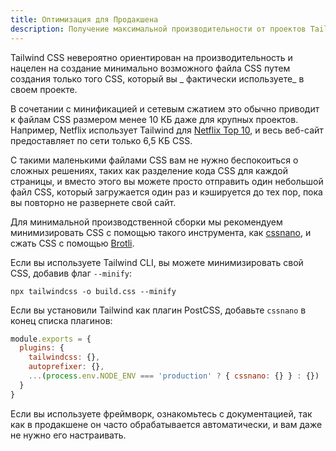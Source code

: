 ```yaml
---
title: Оптимизация для Продакшена
description: Получение максимальной производительности от проектов Tailwind CSS.
---
```



Tailwind CSS невероятно ориентирован на производительность и нацелен на создание минимально возможного файла CSS путем создания только того CSS, который вы _ фактически используете_ в своем проекте.

В сочетании с минификацией и сетевым сжатием это обычно приводит к файлам CSS размером менее 10 КБ даже для крупных проектов. Например, Netflix использует Tailwind для [Netflix Top 10](https://top10.netflix.com/), и весь веб-сайт предоставляет по сети только 6,5 КБ CSS.

С такими маленькими файлами CSS вам не нужно беспокоиться о сложных решениях, таких как разделение кода CSS для каждой страницы, и вместо этого вы можете просто отправить один небольшой файл CSS, который загружается один раз и кэшируется до тех пор, пока вы повторно не развернете свой сайт.

Для минимальной производственной сборки мы рекомендуем минимизировать CSS с помощью такого инструмента, как [cssnano](https://cssnano.co/), и сжать CSS с помощью [Brotli](https://en.wikipedia.org/wiki/Brotli).

Если вы используете Tailwind CLI, вы можете минимизировать свой CSS, добавив флаг `--minify`:

```shell
npx tailwindcss -o build.css --minify
```

Если вы установили Tailwind как плагин PostCSS, добавьте `cssnano` в конец списка плагинов:

```js postcss.config.js
module.exports = {
  plugins: {
    tailwindcss: {},
    autoprefixer: {},
    ...(process.env.NODE_ENV === 'production' ? { cssnano: {} } : {})
  }
}
```

Если вы используете фреймворк, ознакомьтесь с документацией, так как в продакшене он часто обрабатывается автоматически, и вам даже не нужно его настраивать.
